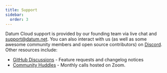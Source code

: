 ```yaml
---
title: Support
sidebar:
  order: 3
---
```


Datum Cloud support is provided by our founding team via live chat and support@datum.net. You can also interact with us (as well as some awesome community members and open source contributors) on [Discord](https://link.datum.net/discord). Other resources include:
- [GitHub Discussions](https://github.com/orgs/datum-cloud/discussions) - Feature requests and changelog notices
- [Community Huddles](https://www.datum.net/community-huddle/) - Monthly calls hosted on Zoom.